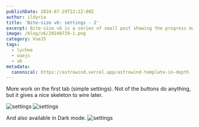 ```yaml
---
publishDate: 2024-07-29T22:22:00Z
author: ildyria
title: 'Bite-size v6: settings - 2'
excerpt: Bite-size v6 is a series of small post showing the progress made on the development of the future version of Lychee.
image: /blog/v6/20240729-1.png
category: VueJS
tags:
  - lychee
  - vuejs
  - v6
metadata:
  canonical: https://astrowind.vercel.app/astrowind-template-in-depth
---
```

More work on the first tab (simple settings).
Not of the buttons do anything, but it gives a nice skeleton to wire later.

![settings](/blog/v6/20240729-2.png)
![settings](/blog/v6/20240729-3.png)

And also available in Dark mode.
![settings](/blog/v6/20240729-4.png)
